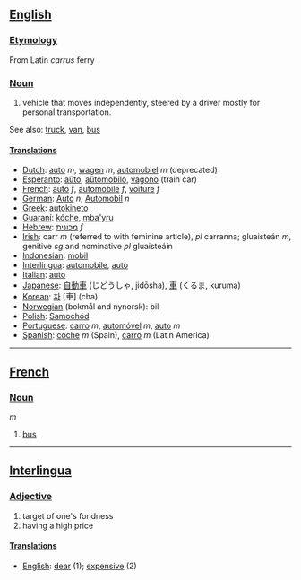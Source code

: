==[[English]]==

===[[Etymology]]===

From Latin ''carrus'' ferry

===[[Noun]]===

#vehicle that moves independently, steered by a driver mostly for personal transportation.

See also: [[truck]], [[van]], [[bus]]

====[[Translation]]s====
*[[Dutch]]: [[auto]] ''m'', [[wagen]] ''m'', [[automobiel]] ''m'' (deprecated)
*[[Esperanto]]: [[aŭto]], [[aŭtomobilo]], [[vagono]] (train car)
*[[French]]: [[auto]] ''f'', [[automobile]] ''f'', [[voiture]] ''f''
*[[German]]: [[Auto]] ''n'', [[Automobil]] ''n''
*[[Greek]]: [[autokineto]]
*[[Guaraní]]: [[kóche]], [[mba'yru]]
*[[Hebrew]]: [[מכונית]] ''f''
*[[Irish]]: carr ''m'' (referred to with feminine article), ''pl'' carranna; gluaisteán ''m'', genitive ''sg'' and nominative ''pl'' gluaisteáin
*[[Indonesian]]: [[mobil]]
*[[Interlingua]]: [[automobile]], [[auto]]
*[[Italian]]: [[auto]]
*[[Japanese]]: [[自動車]] (じどうしゃ, jidōsha), [[車]] (くるま, kuruma)
*[[Korean]]: [[차]] [車] (cha)
*[[Norwegian]] (bokmål and nynorsk): bil
*[[Polish]]: [[Samochód]]
*[[Portuguese]]: [[carro]] ''m'', [[automóvel]] ''m'', [[auto]] ''m''
*[[Spanish]]: [[coche]] ''m'' (Spain), [[carro]] ''m'' (Latin America)

----

==[[French]]==
===[[Noun]]=== ''m''
# [[bus]]

----
==[[Interlingua]]==
===[[Adjective]]===
# target of one's fondness
# having a high price

====[[Translation]]s====
*[[English]]: [[dear]] (1); [[expensive]] (2)